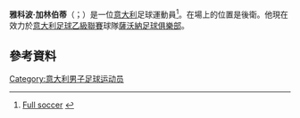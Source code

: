'''雅科波·加林伯蒂'''（{{lang-it|Jacopo Galimberti}}；{{bd|1993年|6月15日}}）是一位[[意大利|意大利]]足球運動員<ref>[http://www.fullsoccer.eu/giocatori.php?giocatore=GALIMBERTI%20Jacopo Full soccer] {{webarchive|url=https://web.archive.org/web/20150319141306/http://fullsoccer.eu/giocatori.php?giocatore=GALIMBERTI%20Jacopo |date=2015-03-19 }}</ref>。在場上的位置是後衛。他現在效力於[[意大利足球乙級聯賽|意大利足球乙級聯賽]]球隊[[薩沃納足球俱樂部|薩沃納足球俱樂部]]。
==參考資料==
{{Reflist}}

{{DEFAULTSORT: Galimberti, Jacopo}}
[[Category:意大利男子足球运动员|Category:意大利男子足球运动员]]

{{Sport-bio-stub}}